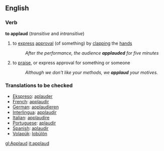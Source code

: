 ==English==
===Verb===
'''to applaud'''  (''transitive'' and ''intransitive'')
# to [[express]] [[approval]] (of something) by [[clapping]] the [[hand]]s
#:''After the performance, the audience '''applauded''' for five minutes''
# to [[praise]], or express approval for something or someone
#:''Although we don't like your methods, we '''applaud''' your motives.''

===Translations to be checked=== 
*[[Ekspreso]]: [[aplauder]]
*[[French]]: [[applaudir]] 
*[[German]]: [[applaudieren]] 
*[[Interlingua]]: [[applaudir]] 
*[[Italian]]: [[applaudire]] 
*[[Portuguese]]: [[aplaudir]] 
*[[Spanish]]: [[aplaudir]]
*[[Volapük]]: [[lobülön]]

[[gl:Applaud]]
[[it:applaud]]
